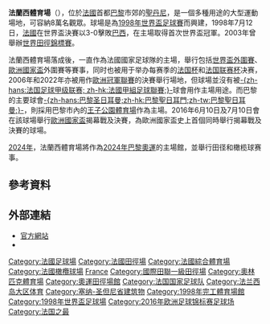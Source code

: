 {{noteTA
|G1=足球
|1=zh-hans:温布利;zh-hk:溫布萊;zh-tw:溫布利;
}}
{{Infobox Stadium
| name                =法蘭西體育場<br>Stade de France
| nickname            = St. Denis
|caption             = '''[[UEFA_Elite_stadium|UEFA]]''' {{rating|5|5}}
|nickname          = Saint-Denis
|image             = Germany_vs_Poland_0-0_(27103531294).jpg
| location            = {{FRA}}[[巴黎|巴黎]][[聖但尼_(塞納-聖但尼省)|聖但尼]]
|coordinates       = {{coord|48|55|28|N|2|21|36|E|type:landmark|display=it}}
| broke_ground        = 
| built               = 1995年5月2日
| opened              = 1998年1月28日
| renovated           = 
| expanded            = 
| closed              = 
| demolished          = 
| owner               = Consortium Stade de France
| operator            = Consortium Stade de France
| surface             = 草
| construction_cost   = 2億9000萬歐元
| architect           = Michel Macary <br> Aymeric Zublena <br> Michel Regembal <br> Claude Constantini
| structural engineer = 
| services engineer   = 
| general_contractor  = 
| project_manager     = 
| main_contractors    = 
| former_names        = 
| tenants             = [[法國國家足球隊|法國國家足球隊]]<br>[[法國國家欖球隊|法國國家欖球隊]]<br>[[Stade_Français_Paris|Stade Français]]（部分賽事）<br>[[Racing_Métro_92|Racing Métro 92]]（部分賽事）
| capacity            = 81,338（足球、橄欖球）<ref>[http://stadiumdb.com/stadiums/fra/stade_de_france "Stade de France"] {{Wayback|url=http://stadiumdb.com/stadiums/fra/stade_de_france |date=20190329165354 }}. Stadiumdb.com</ref> 75,000（田徑）
| dimensions          = 119 x 75公尺
| suites              = 172
}}

'''法蘭西體育場'''（{{lang-fr|'''Stade de France'''}}），位於[[法國|法國]]首都[[巴黎|巴黎]]市郊的[[圣但尼_(塞纳-圣但尼省)|聖丹尼]]，是一個多種用途的大型運動場地，可容納8萬名觀眾。球場是為[[1998年世界盃足球賽|1998年世界盃足球賽]]而興建，1998年7月12日，[[法國國家足球隊|法國]]在世界盃決賽以3-0擊敗[[巴西國家足球隊|巴西]]，在主場取得首次世界盃冠軍。2003年曾舉辦[[世界田徑錦標賽|世界田徑錦標賽]]。

法蘭西體育場落成後，一直作為法國國家足球隊的主場，舉行包括[[世界盃足球外圍賽|世界盃外圍賽]]、[[歐洲國家盃|歐洲國家盃]]外圍賽等賽事，同时也被用于举办每赛季的[[法国杯|法国杯]]和[[法国联赛杯|法国联赛杯]]决赛，2006年和2022年亦被用作[[歐洲冠軍聯賽|歐洲冠軍聯賽]]的決賽舉行場地，但球場並沒有被[[法國甲組足球聯賽|-{zh-hans:法国足球甲级联赛; zh-hk:法國甲組足球聯賽;}-]]球會用作主場用途。而巴黎的主要球會[[巴黎圣日耳曼足球俱乐部|-{zh-hans:巴黎圣日耳曼;zh-hk:巴黎聖日耳門;zh-tw:巴黎聖日耳曼;}-]]，則採用巴黎市內的[[王子公園體育場|王子公園體育場]]作為主場。2016年6月10日及7月10日會在該球場舉行[[歐洲國家盃|歐洲國家盃]]揭幕戰及決賽，為歐洲國家盃史上首個同時舉行揭幕戰及決賽的球場。

[[2024年|2024年]]，法蘭西體育場將作為[[2024年夏季奥林匹克运动会|2024年巴黎奧運]]的主場館，並舉行田径和橄榄球赛事。

==參考資料==
{{reflist|2}}

== 外部連結 ==
{{Commonscat|Stade de France|法蘭西體育場}}
* [https://web.archive.org/web/20070826161712/http://www.stadefrance.fr/ 官方網站]
* {{Twitter|stadefrance|Stade de France}}{{fr}}
{{start box}}
{{succession box|3=[[世界盃足球賽|國際足協世界盃]]<br />決賽舉行場地|1= [[玫瑰碗球場|玫瑰碗球場]]<br />（{{USA}}[[洛杉磯|洛杉磯]]） |2=[[横滨国际综合竞技场|横滨国际综合竞技场]]<br />（{{JPN}}[[横滨市|橫濱]]） |4=1998年}}
{{succession box |
  | title=[[欧洲冠军联赛|欧洲冠军联赛]]<br />决赛场地
  | before=[[阿塔圖爾克奧林匹克體育場|阿塔圖爾克奧林匹克體育場]] <br /> （{{TUR}}[[伊斯坦堡|伊斯坦堡]]）
  | after=[[雅典奧林匹克體育場|雅典奧林匹克體育場]] <br /> （{{GRE}}[[雅典|雅典]]）
  | years=2005-06年
}}
{{succession box |
  | title=[[歐洲國家盃|歐洲國家盃]]<br />决赛场地
  | before=[[奧林匹克國家綜合體育場|奧林匹克國家綜合體育場]] <br /> （{{UKR}}[[基輔|基輔]]）
  | after=[[温布利球场|温布利球场]] <br /> （{{ENG}}[[倫敦|倫敦]]）
  | years=2016年
}}
{{succession box |
  | title=[[欧洲冠军联赛|欧洲冠军联赛]]<br />决赛场地
  | before=[[火龍球場|火龍球場]] <br /> （{{POR}}[[波爾圖|波爾圖]]）
  | after=[[阿塔圖爾克奧林匹克體育場|阿塔圖爾克奧林匹克體育場]] <br /> （{{TUR}}[[伊斯坦堡|伊斯坦堡]]）
  | years=2021-22年
}}
{{end box}}
{{巴黎名胜}}
{{2016年欧洲足球锦标赛比赛场地}}
{{FIFA World Cup Final stadiums}}
{{夏季奧林匹克運動會主體育場}}
{{Portal bar|巴黎|足球|橄欖球}}

[[Category:法國足球場|Category:法國足球場]]
[[Category:法國田徑場|Category:法國田徑場]]
[[Category:法國綜合體育場|Category:法國綜合體育場]]
[[Category:法國橄欖球場|Category:法國橄欖球場]]
[[Category:國家體育場|France]]
[[Category:國際田聯一級田徑場|Category:國際田聯一級田徑場]]
[[Category:奧林匹克體育場|Category:奧林匹克體育場]]
[[Category:奧運田徑場館|Category:奧運田徑場館]]
[[Category:法国国家足球队|Category:法国国家足球队]]
[[Category:法兰西岛大区体育|Category:法兰西岛大区体育]]
[[Category:塞纳-圣但尼省建筑物|Category:塞纳-圣但尼省建筑物]]
[[Category:1998年完工體育場館|Category:1998年完工體育場館]]
[[Category:1998年世界盃足球場|Category:1998年世界盃足球場]]
[[Category:2016年欧洲足球锦标赛足球场|Category:2016年欧洲足球锦标赛足球场]]
[[Category:法国之最|Category:法国之最]]